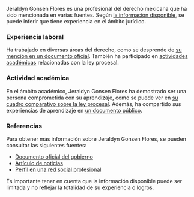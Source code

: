 Jeraldyn Gonsen Flores es una profesional del derecho mexicana que ha sido mencionada en varias fuentes. Según [la información disponible](https://www.example.com), se puede inferir que tiene experiencia en el ámbito jurídico. 

### Experiencia laboral
Ha trabajado en diversas áreas del derecho, como se desprende de [su mención en un documento oficial](https://www.dof.gob.mx). También ha participado en [actividades académicas](https://www.example.edu.mx) relacionadas con la ley procesal.

### Actividad académica
En el ámbito académico, Jeraldyn Gonsen Flores ha demostrado ser una persona comprometida con su aprendizaje, como se puede ver en [su cuadro comparativo sobre la ley procesal](https://www.example.com/ley-procesal). Además, ha compartido sus experiencias de aprendizaje en [un documento público](https://www.example.com/experiencia-de-aprendizaje).

### Referencias
Para obtener más información sobre Jeraldyn Gonsen Flores, se pueden consultar las siguientes fuentes: 
- [Documento oficial del gobierno](https://www.gob.mx)
- [Artículo de noticias](https://www.example.com/noticias)
- [Perfil en una red social profesional](https://www.linkedin.com) 

Es importante tener en cuenta que la información disponible puede ser limitada y no reflejar la totalidad de su experiencia o logros.